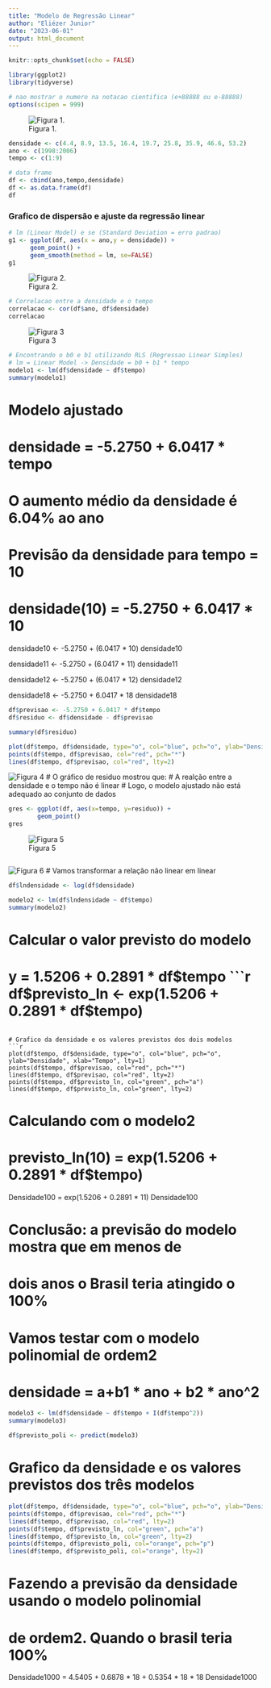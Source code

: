 ```yaml
---
title: "Modelo de Regressão Linear"
author: "Eliézer Junior"
date: "2023-06-01"
output: html_document
---
```


```r
knitr::opts_chunk$set(echo = FALSE)
```

```r
library(ggplot2)
library(tidyverse)
```


```r
# nao mostrar o numero na notacao cientifica (e+88888 ou e-88888)
options(scipen = 999)
```

![Figura 1.](X:/ESTUDOS/00_Acadêmico/MBA/06_STATISTICS WITH R - 36h/Aula 6/trab_aula6/figura1_densidade_celular.png)

```r
densidade <- c(4.4, 8.9, 13.5, 16.4, 19.7, 25.8, 35.9, 46.6, 53.2)
ano <- c(1998:2006)
tempo <- c(1:9)

# data frame
df <- cbind(ano,tempo,densidade)
df <- as.data.frame(df)
df
```

### Grafico de dispersão e ajuste da regressão linear
```r
# lm (Linear Model) e se (Standard Deviation = erro padrao)
g1 <- ggplot(df, aes(x = ano,y = densidade)) +
      geom_point() +
      geom_smooth(method = lm, se=FALSE)
g1
```

![Figura 2.](X:/ESTUDOS/00_Acadêmico/MBA/06_STATISTICS WITH R - 36h/Aula 6/trab_aula6/figura2_correlacao_Pearson.png)

```r
# Correlacao entre a densidade e o tempo
correlacao <- cor(df$ano, df$densidade)
correlacao
```

![Figura 3](X:/ESTUDOS/00_Acadêmico/MBA/06_STATISTICS WITH R - 36h/Aula 6/trab_aula6/figura3_regressao_linear_simples.png)
```r
# Encontrando o b0 e b1 utilizando RLS (Regressao Linear Simples)
# lm = Linear Model -> Densidade = b0 + b1 * tempo
modelo1 <- lm(df$densidade ~ df$tempo)
summary(modelo1)

```
# Modelo ajustado
# densidade = -5.2750 + 6.0417 * tempo
# O aumento médio da densidade é 6.04% ao ano
# Previsão da densidade para tempo = 10
# densidade(10) = -5.2750 + 6.0417 * 10

densidade10 <- -5.2750 + (6.0417 * 10)
densidade10

densidade11 <- -5.2750 + (6.0417 * 11)
densidade11

densidade12 <- -5.2750 + (6.0417 * 12)
densidade12


densidade18 <- -5.2750 + 6.0417 * 18
densidade18

```r
df$previsao <- -5.2750 + 6.0417 * df$tempo
df$residuo <- df$densidade - df$previsao
```

```r
summary(df$residuo)
```

```r
plot(df$tempo, df$densidade, type="o", col="blue", pch="o", ylab="Densidade", xlab="Tempo", lty=1)
points(df$tempo, df$previsao, col="red", pch="*")
lines(df$tempo, df$previsao, col="red", lty=2)
```

![Figura 4](X:/ESTUDOS/00_Acadêmico/MBA/06_STATISTICS WITH R - 36h/Aula 6/trab_aula6/figura4_residuo_adequado.png)
# O gráfico de residuo mostrou que: 
# A realção entre a densidade e o tempo não é linear
# Logo, o modelo ajustado não está adequado ao conjunto de dados

```r
gres <- ggplot(df, aes(x=tempo, y=residuo)) +
        geom_point()
gres
```
![Figura 5](X:/ESTUDOS/00_Acadêmico/MBA/06_STATISTICS WITH R - 36h/Aula 6/trab_aula6/figura5_residuo_nao_adequado.png)
```r

```


![Figura 6](X:/ESTUDOS/00_Acadêmico/MBA/06_STATISTICS WITH R - 36h/Aula 6/trab_aula6/figura6_relacao_linear.png)
# Vamos transformar a relação não linear em linear
```r
df$lndensidade <- log(df$densidade)
```

```r
modelo2 <- lm(df$lndensidade ~ df$tempo)
summary(modelo2)
```
# Calcular o valor previsto do modelo
# y = 1.5206 + 0.2891 * df$tempo
```r
df$previsto_ln <- exp(1.5206 + 0.2891 * df$tempo)
```

# Grafico da densidade e os valores previstos dos dois modelos
```r
plot(df$tempo, df$densidade, type="o", col="blue", pch="o", ylab="Densidade", xlab="Tempo", lty=1)
points(df$tempo, df$previsao, col="red", pch="*")
lines(df$tempo, df$previsao, col="red", lty=2)
points(df$tempo, df$previsto_ln, col="green", pch="a")
lines(df$tempo, df$previsto_ln, col="green", lty=2)
```

# Calculando com o modelo2
# previsto_ln(10) = exp(1.5206 + 0.2891 * df$tempo)
Densidade100 = exp(1.5206 + 0.2891 * 11)
Densidade100

# Conclusão: a previsão do modelo mostra que em menos de 
# dois anos o Brasil teria atingido o 100%

# Vamos testar com o modelo polinomial de ordem2
# densidade = a+b1 * ano + b2 * ano^2
```r
modelo3 <- lm(df$densidade ~ df$tempo + I(df$tempo^2))
summary(modelo3)
```
```r
df$previsto_poli <- predict(modelo3)
```

# Grafico da densidade e os valores previstos dos três modelos
```r
plot(df$tempo, df$densidade, type="o", col="blue", pch="o", ylab="Densidade", xlab="Tempo", lty=1)
points(df$tempo, df$previsao, col="red", pch="*")
lines(df$tempo, df$previsao, col="red", lty=2)
points(df$tempo, df$previsto_ln, col="green", pch="a")
lines(df$tempo, df$previsto_ln, col="green", lty=2)
points(df$tempo, df$previsto_poli, col="orange", pch="p")
lines(df$tempo, df$previsto_poli, col="orange", lty=2)
```
# Fazendo a previsão da densidade usando o modelo polinomial
# de ordem2. Quando o brasil teria 100%

Densidade1000 = 4.5405 + 0.6878 * 18 + 0.5354 * 18 * 18
Densidade1000

